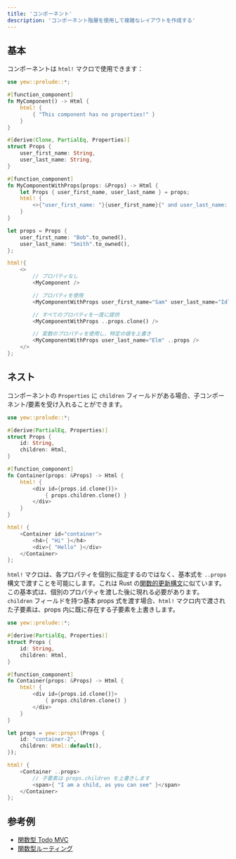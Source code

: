 ```yaml
---
title: 'コンポーネント'
description: 'コンポーネント階層を使用して複雑なレイアウトを作成する'
---
```


## 基本

コンポーネントは `html!` マクロで使用できます：

```rust
use yew::prelude::*;

#[function_component]
fn MyComponent() -> Html {
    html! {
        { "This component has no properties!" }
    }
}

#[derive(Clone, PartialEq, Properties)]
struct Props {
    user_first_name: String,
    user_last_name: String,
}

#[function_component]
fn MyComponentWithProps(props: &Props) -> Html {
    let Props { user_first_name, user_last_name } = props;
    html! {
        <>{"user_first_name: "}{user_first_name}{" and user_last_name: "}{user_last_name}</>
    }
}

let props = Props {
    user_first_name: "Bob".to_owned(),
    user_last_name: "Smith".to_owned(),
};

html!{
    <>
        // プロパティなし
        <MyComponent />

        // プロパティを使用
        <MyComponentWithProps user_first_name="Sam" user_last_name="Idle" />

        // すべてのプロパティを一度に提供
        <MyComponentWithProps ..props.clone() />

        // 変数のプロパティを使用し、特定の値を上書き
        <MyComponentWithProps user_last_name="Elm" ..props />
    </>
};
```

## ネスト

コンポーネントの `Properties` に `children` フィールドがある場合、子コンポーネント/要素を受け入れることができます。

```rust title="parent.rs"
use yew::prelude::*;

#[derive(PartialEq, Properties)]
struct Props {
    id: String,
    children: Html,
}

#[function_component]
fn Container(props: &Props) -> Html {
    html! {
        <div id={props.id.clone()}>
            { props.children.clone() }
        </div>
    }
}

html! {
    <Container id="container">
        <h4>{ "Hi" }</h4>
        <div>{ "Hello" }</div>
    </Container>
};
```

`html!` マクロは、各プロパティを個別に指定するのではなく、基本式を `..props` 構文で渡すことを可能にします。これは Rust の[関数的更新構文](https://doc.rust-lang.org/stable/reference/expressions/struct-expr.html#functional-update-syntax)に似ています。
この基本式は、個別のプロパティを渡した後に現れる必要があります。
`children` フィールドを持つ基本 props 式を渡す場合、`html!` マクロ内で渡された子要素は、props 内に既に存在する子要素を上書きします。

```rust
use yew::prelude::*;

#[derive(PartialEq, Properties)]
struct Props {
    id: String,
    children: Html,
}

#[function_component]
fn Container(props: &Props) -> Html {
    html! {
        <div id={props.id.clone()}>
            { props.children.clone() }
        </div>
    }
}

let props = yew::props!(Props {
    id: "container-2",
    children: Html::default(),
});

html! {
    <Container ..props>
        // 子要素は props.children を上書きします
        <span>{ "I am a child, as you can see" }</span>
    </Container>
};
```

## 参考例

-   [関数型 Todo MVC](https://github.com/yewstack/yew/tree/master/examples/function_todomvc)
-   [関数型ルーティング](https://github.com/yewstack/yew/tree/master/examples/function_router)
